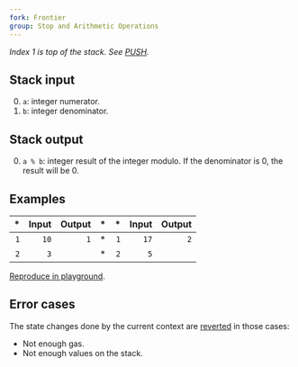 ```yaml
---
fork: Frontier
group: Stop and Arithmetic Operations
---
```


*Index 1 is top of the stack. See [PUSH](/#60).*

## Stack input

0. `a`: integer numerator.
1. `b`: integer denominator.

## Stack output

0. `a % b`: integer result of the integer modulo. If the denominator is 0, the result will be 0.

## Examples

| * | Input | Output | * | * | Input | Output |
|--:|------:|-------:|--:|--:|------:|-------:|
| `1` | `10` | `1` | * | `1` | `17` | `2` |
| `2` | `3` | | * | `2` | `5` | |

[Reproduce in playground](/playground?unit=Wei&codeType=Mnemonic&code='z1~3~10wyyz2~5~17w'~yPUSH1%20z%2F%2F%20Example%20y%5CnwyMOD%01wyz~_).

## Error cases

The state changes done by the current context are [reverted](#FD) in those cases:
- Not enough gas.
- Not enough values on the stack.
